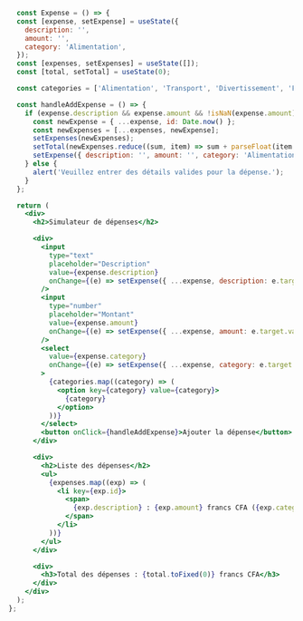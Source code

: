 ```jsx title="Simulateur de dépenses" {} showLineNumbers
  const Expense = () => {
  const [expense, setExpense] = useState({
    description: '',
    amount: '',
    category: 'Alimentation',
  });
  const [expenses, setExpenses] = useState([]);
  const [total, setTotal] = useState(0);

  const categories = ['Alimentation', 'Transport', 'Divertissement', 'Factures', 'Autre'];

  const handleAddExpense = () => {
    if (expense.description && expense.amount && !isNaN(expense.amount)) {
      const newExpense = { ...expense, id: Date.now() };
      const newExpenses = [...expenses, newExpense];
      setExpenses(newExpenses);
      setTotal(newExpenses.reduce((sum, item) => sum + parseFloat(item.amount), 0));
      setExpense({ description: '', amount: '', category: 'Alimentation' });
    } else {
      alert('Veuillez entrer des détails valides pour la dépense.');
    }
  };

  return (
    <div>
      <h2>Simulateur de dépenses</h2>

      <div>
        <input
          type="text"
          placeholder="Description"
          value={expense.description}
          onChange={(e) => setExpense({ ...expense, description: e.target.value })}
        />
        <input
          type="number"
          placeholder="Montant"
          value={expense.amount}
          onChange={(e) => setExpense({ ...expense, amount: e.target.value })}
        />
        <select
          value={expense.category}
          onChange={(e) => setExpense({ ...expense, category: e.target.value })}
        >
          {categories.map((category) => (
            <option key={category} value={category}>
              {category}
            </option>
          ))}
        </select>
        <button onClick={handleAddExpense}>Ajouter la dépense</button>
      </div>

      <div>
        <h2>Liste des dépenses</h2>
        <ul>
          {expenses.map((exp) => (
            <li key={exp.id}>
              <span>
                {exp.description} : {exp.amount} francs CFA ({exp.category})
              </span>
            </li>
          ))}
        </ul>
      </div>

      <div>
        <h3>Total des dépenses : {total.toFixed(0)} francs CFA</h3>
      </div>
    </div>
  );
};
```